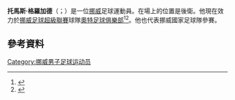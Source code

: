 '''托馬斯·格羅加德'''（{{lang-no|Thomas Grøgaard}}；{{bd|1994年|2月8日}}）是一位[[挪威|挪威]]足球運動員。在場上的位置是後衛。他現在效力於[[挪威足球超級聯賽|挪威足球超級聯賽]]球隊[[奧特足球俱樂部|奧特足球俱樂部]]<ref>{{cite news|url=http://kv.no/sport/thomas-nermer-seg-odd-1.4902468|title=Thomas nærmer seg Odd|last=Eckholdt|first=Per|date=21 November 2009|work=Kragerø Blad Vestmar|language=Norwegian|accessdate=22 September 2013|archive-date=2013-09-27|archive-url=https://web.archive.org/web/20130927124224/http://kv.no/sport/thomas-nermer-seg-odd-1.4902468|dead-url=no}}</ref><ref>{{cite news|url=http://www.odd.no/news/article/1rrgktz4aog9i1ehnvcossxvnn/title/to-nye-spillere-i-a-troppen|title=To nye spillere i a-troppen|last=Tollefsen|first=Morten|date=26 July 2012|publisher=Odds BK|language=Norwegian|accessdate=22 September 2013|deadurl=yes|archiveurl=https://web.archive.org/web/20131001200949/http://www.odd.no/news/article/1rrgktz4aog9i1ehnvcossxvnn/title/to-nye-spillere-i-a-troppen|archivedate=2013年10月1日}}</ref>。他也代表挪威國家足球隊參賽。
==參考資料==
{{Reflist}}

{{DEFAULTSORT: Grøgaard, Thomas}}
[[Category:挪威男子足球运动员|Category:挪威男子足球运动员]]
{{soccer-bio-stub}}